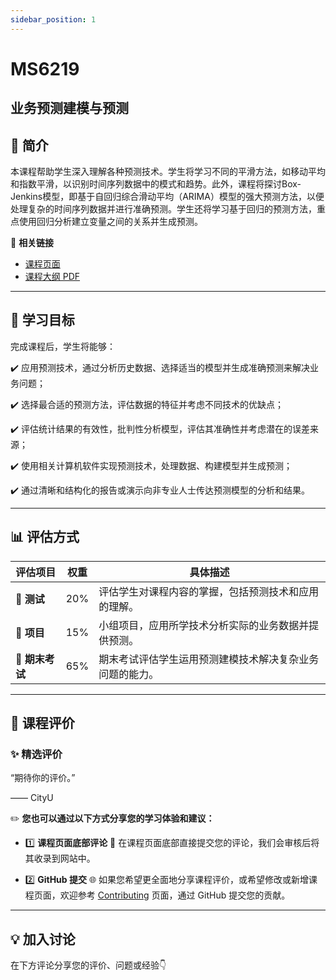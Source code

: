 ```yaml
---
sidebar_position: 1
---
```


# MS6219
## 业务预测建模与预测

## **📘 简介**
本课程帮助学生深入理解各种预测技术。学生将学习不同的平滑方法，如移动平均和指数平滑，以识别时间序列数据中的模式和趋势。此外，课程将探讨Box-Jenkins模型，即基于自回归综合滑动平均（ARIMA）模型的强大预测方法，以便处理复杂的时间序列数据并进行准确预测。学生还将学习基于回归的预测方法，重点使用回归分析建立变量之间的关系并生成预测。

🔗 **相关链接**
- [课程页面](https://www.cityu.edu.hk/catalogue/pg/202425/course/MS6219.htm)
- [课程大纲 PDF](https://www.cityu.edu.hk/catalogue/pg/202425/course/MS6219.pdf)

---

## **🎯 学习目标**

完成课程后，学生将能够：

✔️ 应用预测技术，通过分析历史数据、选择适当的模型并生成准确预测来解决业务问题；

✔️ 选择最合适的预测方法，评估数据的特征并考虑不同技术的优缺点；

✔️ 评估统计结果的有效性，批判性分析模型，评估其准确性并考虑潜在的误差来源；

✔️ 使用相关计算机软件实现预测技术，处理数据、构建模型并生成预测；

✔️ 通过清晰和结构化的报告或演示向非专业人士传达预测模型的分析和结果。

---

## **📊 评估方式**

| **评估项目**          | **权重** | **具体描述**                                                                                       |
|----------------------|---------|---------------------------------------------------------------------------------------------------|
| **📝 测试**           | 20%     | 评估学生对课程内容的掌握，包括预测技术和应用的理解。                                              |
| **📄 项目**           | 15%     | 小组项目，应用所学技术分析实际的业务数据并提供预测。                                              |
| **📝 期末考试**       | 65%     | 期末考试评估学生运用预测建模技术解决复杂业务问题的能力。                                          |

---

## **💬 课程评价**

### ✨ **精选评价**
<div className={commentStyles.commentBox}>
    <p className={commentStyles.commentText}>
        “期待你的评价。”
    </p>
    <p className={commentStyles.commentAuthor}>—— CityU</p>
</div>

✏️ **您也可以通过以下方式分享您的学习体验和建议：**

- 1️⃣ **课程页面底部评论**
💬 在课程页面底部直接提交您的评论，我们会审核后将其收录到网站中。

- 2️⃣ **GitHub 提交**
🌐 如果您希望更全面地分享课程评价，或希望修改或新增课程页面，欢迎参考 [Contributing](/contributing) 页面，通过 GitHub 提交您的贡献。



---

## **💡 加入讨论**

在下方评论分享您的评价、问题或经验👇
<Utterances />
